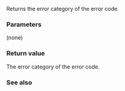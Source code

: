 {{cpp/error/error_code/title|category}}
{{cpp/error/error_code/navbar}}
{{ddcl|since=c++11|1=
const std::error_category&amp; category() const noexcept;
}}

Returns the error category of the error code.

===Parameters===
(none)

===Return value===
The error category of the error code.

===See also===
{{dsc begin}}
{{dsc inc|cpp/error/error_code/dsc value}}
{{dsc end}}

{{langlinks|de|es|fr|it|ja|pt|ru|zh}}